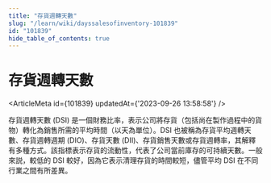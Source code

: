 ```yaml
---
title: "存貨週轉天數"
slug: "/learn/wiki/dayssalesofinventory-101839"
id: "101839"
hide_table_of_contents: true
---
```



# 存貨週轉天數

<ArticleMeta id={101839} updatedAt={'2023-09-26 13:58:58'} />
<div className='border-solid border-b border-t-0 my-4 border-[var(--ifm-color-gray-300)]' />

存貨週轉天數 (DSI) 是一個財務比率，表示公司將存貨（包括尚在製作過程中的貨物）轉化為銷售所需的平均時間（以天為單位）。DSI 也被稱為存貨平均週轉天數、存貨週轉週期 (DIO)、存貨天數 (DII)、存貨銷售天數或存貨週轉率，其解釋有多種方式。該指標表示存貨的流動性，代表了公司當前庫存的可持續天數。一般來説，較低的 DSI 較好，因為它表示清理存貨的時間較短，儘管平均 DSI 在不同行業之間有所差異。
